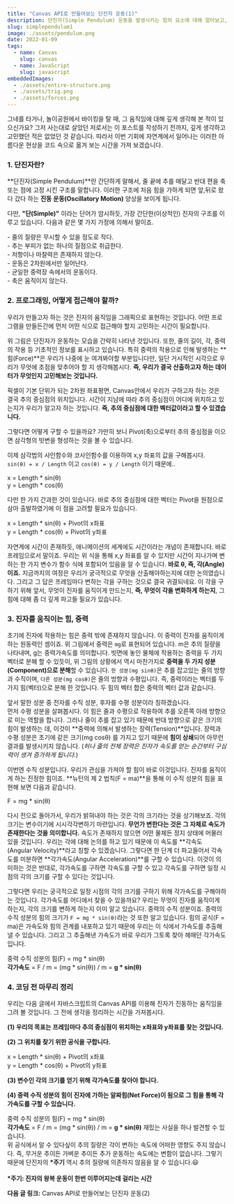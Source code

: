 ```yaml
---
title: "Canvas API로 만들어보는 단진자 운동(1)"
description: 단진자(Simple Pendulum) 운동을 발생시키는 힘의 요소에 대해 알아보고, 어떻게 구현할 것인지 생각해봅니다.
slug: simplependulum1
image: ./assets/pendulum.png
date: 2022-01-09
tags:
  - name: Canvas
    slug: canvas
  - name: JavaScript
    slug: javascript
embeddedImages:
  - ./assets/entire-structure.png
  - ./assets/trig.png
  - ./assets/forces.png
---
```



<Intro>
  그네를 타거나, 놀이공원에서 바이킹을 탈 때, 그 움직임에 대해 깊게 생각해 본
  적이 있으신가요? 그저 사는대로 살았던 저로서는 이 포스트를 작성하기 전까지,
  깊게 생각하고 고민했던 적은 없었던 것 같습니다. 따라서 이번 기회에 자연계에서
  일어나는 이러한 아름다운 현상을 코드 속으로 옮겨 보는 시간을 가져 보겠습니다.
</Intro>

### 1. 단진자란?

**단진자(Simple Pendulum)**란 간단하게 말해서, 줄 끝에 추를 매달고 반대 편을 축 또는 점에 고정 시킨 구조를 말합니다.
이러한 구조에 처음 힘을 가하게 되면 앞,뒤로 왔다 갔다 하는 **진동 운동(Oscillatory Motion)** 양상을 보이게 됩니다.

다만, **"단(Simple)"** 이라는 단어가 암시하듯, 가장 간단한(이상적인) 진자의 구조를 이루고 있습니다. 다음과 같은 몇 가지 가정에 의해서 말이죠.

<Block>
  - 줄의 질량은 무시할 수 있을 정도로 작다. <br />
  - 추는 부피가 없는 하나의 질점으로 취급한다. <br />
  - 저항이나 마찰력은 존재하지 않는다. <br />
  - 운동은 2차원에서만 일어난다. <br />
  - 균일한 중력장 속에서의 운동이다. <br />
  - 축은 움직이지 않는다. <br />
</Block>

### 2. 프로그래밍, 어떻게 접근해야 할까?

우리가 만들고자 하는 것은 진자의 움직임을 그래픽으로 표현하는 것입니다. 어떤 프로그램을 만들든간에 먼저 어떤 식으로 접근해야 할지 고민하는
시간이 필요합니다.

<div style={{ display: "flex", "justify-content": "center" }}>
  <GatsbyImage
    image={getImage(props.embeddedImages[0])}
    alt="pendulum-img1"
    style={{ "max-width": "40rem" }}
  />
</div>

위 그림은 단진자가 운동하는 모습을 간략히 나타낸 것입니다. 또한, 줄의 길이, 각, 중력의 작용 등 기초적인 정보를
표시하고 있습니다. 특히 중력의 작용으로 인해 발생하는 **힘(Force)**은 우리가 나중에 눈 여겨봐야할 부분입니다만, 일단 거시적인 시각으로 우리가
무엇에 초점을 맞추어야 할 지 생각해봅시다. **즉, 우리가 결국 산출하고자 하는 데이터가 무엇인지 고민해보는 것입니다.**

픽셀이 기본 단위가 되는 2차원 좌표평면, Canvas안에서 우리가 구하고자 하는 것은 결국 추의 중심점의 위치입니다.
시간이 지남에 따라 추의 중심점이 어디에 위치하고 있는지가 우리가 알고자 하는 것입니다. **즉, 추의 중심점에 대한 벡터값이라고 할 수 있겠습니다.**

그렇다면 어떻게 구할 수 있을까요? 가만히 보니 Pivot(축)으로부터 추의 중심점을 이으면 삼각형의 빗변을 형성하는 것을 볼 수 있습니다.

<div style={{ display: "flex", "justify-content": "center" }}>
  <GatsbyImage
    image={getImage(props.embeddedImages[1])}
    alt="trig"
    style={{ "max-width": "40rem" }}
  />
</div>

이제 삼각법의 사인함수와 코사인함수를 이용하여 x,y 좌표의 값을 구해봅시다. <br />
`sin(θ) = x / Length` 이고 `cos(θ) = y / Length` 이기 때문에..

<Block>
  x = Length * sin(θ) <br />
  y = Length * cos(θ) <br />
</Block>

다만 한 가지 간과한 것이 있습니다. 바로 추의 중심점에 대한 벡터는 Pivot을 원점으로 삼아 출발하였기에 이 점을 고려할 필요가 있습니다.

<Block>
  x = Length * sin(θ) + Pivot의 x좌표 <br />
  y = Length * cos(θ) + Pivot의 y좌표 <br />
</Block>

자연계에 시간이 존재하듯, 애니메이션의 세계에도 시간이라는 개념이 존재합니다. 바로 프레임으로서 말이죠. 우리는 위 식을 통해 x,y 좌표를 알 수
있지만 시간이 지나가며 변하는 한 가지 변수가 함수 식에 포함되어 있음을 알 수 있습니다. **바로 θ, 즉, 각(Angle)이죠.** 지금까지의
여정은 우리가 궁극적으로 무엇을 산출해야하는지에 대한 논의였습니다. 그리고 그 답은 프레임마다 변하는 각을 구하는 것으로 결국 귀결되네요.
이 각을 구하기 위해 앞서, 무엇이 진자를 움직이게 만드는지, **즉, 무엇이 각을 변화하게 하는지**, 그 힘에 대해 좀 더 깊게 파고들 필요가 있습니다.

### 3. 진자를 움직이는 힘, 중력

<div style={{ display: "flex", "justify-content": "center" }}>
  <GatsbyImage
    image={getImage(props.embeddedImages[2])}
    alt="forces"
    style={{ "max-width": "40rem" }}
  />
</div>

초기에 진자에 작용하는 힘은 중력 밖에 존재하지 않습니다. 이 중력이 진자를 움직이게 하는 원동력인 셈이죠.
위 그림에서 중력은 `mg`로 표현되어 있습니다. m은 추의 질량을 나타내며, g는 중력가속도를 의미합니다. 빗면에 놓인 물체에 작용하는
중력을 두 가지 벡터로 분해 할 수 있듯이, 위 그림의 상황에서 역시 마찬가지로 **중력을 두 가지 성분(Component)으로 분해**할 수 있습니다.
`한 성분(mg sinθ)`은 추를 잡고있는 줄의 방향과 수직이며, `다른 성분(mg cosθ)`은 줄의 방향과 수평입니다. 즉, 중력이라는 벡터를 두 가지
힘(벡터)으로 분해 한 것입니다. 두 힘의 벡터 합은 중력의 벡터 값과 같습니다.

앞서 말한 성분 중 전자를 수직 성분, 후자를 수평 성분이라 칭하겠습니다. <br />
먼저 수평 성분을 살펴봅시다. 이 힘은 줄과 수평으로 작용하여 추를 오른쪽 아래 방향으로 미는 역할을 합니다. 그러나 줄이 추를 잡고 있기 때문에
반대 방향으로 같은 크기의 힘이 발생하는 데, 이것이 **중력에 의해서 발생하는 장력(Tension)**입니다. 장력과 수평 성분은 초기에 같은 크기(mg cosθ)
를 가지고 있기 때문에 **힘이 상쇄**되어 아무런 결과를 발생시키지 않습니다. (_허나 줄의 전체 장력은 진자가 속도를 얻는 순간부터_
_구심력이 생겨 증가하게 됩니다._)

이번엔 수직 성분입니다. 우리가 관심을 가져야 할 힘이 바로 이것입니다. 진자를 움직이게 하는 진정한 힘이죠. **뉴턴의 제 2 법칙(F = ma)**을 통해
이 수직 성분의 힘을 표현해 보면 다음과 같습니다.

<Block>F = mg * sin(θ)</Block>

다시 전으로 돌아가서, 우리가 밝혀내야 하는 것은 각의 크기라는 것을 상기해보죠. 각의 크기는 변수이기에 시시각각변하기 마련입니다.
**무언가 변한다는 것은 그 자체로 속도가 존재한다는 것을 의미합니다.** 속도가 존재하지 않으면 어떤 물체든 정지 상태에 머물러 있을
것입니다. 우리는 각에 대해 논의를 하고 있기 때문에 이 속도를 **각속도(Angular Velocity)**라고 칭할 수 있겠습니다.
그렇다면 한 단계 더 파고들어서 각속도를 미분하면 **각가속도(Angular Acceleration)**를 구할 수 있습니다.
이것이 의미하는 것은 반대로, 각가속도를 구하면 각속도를 구할 수 있고 각속도를 구하면 일정 시점의 각의 크기를 구할 수 있다는 것입니다.

그렇다면 우리는 궁극적으로 일정 시점의 각의 크기를 구하기 위해 각가속도를 구해야하는 것입니다. 각가속도를 어디에서 찾을 수 있을까요?
우리는 무엇이 진자를 움직이게 하는지, 각의 크기를 변하게 하는지 이미 알고 있습니다. 중력의 수직 성분이죠.
중력의 수직 성분의 힘의 크기가 `F = mg * sin(θ)`라는 것 또한 알고 있습니다.
힘의 공식(F = ma)은 가속도와 힘의 관계를 내포하고 있기 때문에 우리는 이 식에서 가속도를 추출해 낼 수 있습니다.
그리고 그 추출해낸 가속도가 바로 우리가 그토록 찾아 헤매던 각가속도입니다.

<Block>
  중력 수직 성분의 힘(F) = mg * sin(θ) <br />
  <strong>각가속도</strong> = F / m = (mg * sin(θ)) / m = <strong>g * sin(θ)</strong>
</Block>

### 4. 코딩 전 마무리 정리

우리는 다음 글에서 자바스크립트의 Canvas API를 이용해 진자가 진동하는 움직임을 그려 볼 것입니다.
그 전에 생각을 정리하는 시간을 가져봅시다.

**(1) 우리의 목표는 프레임마다 추의 중심점이 위치하는 x좌표와 y좌표를 찾는 것입니다.**

**(2) 그 위치를 찾기 위한 공식을 구합니다.**

<Block>
  x = Length * sin(θ) + Pivot의 x좌표 <br />
  y = Length * cos(θ) + Pivot의 y좌표 <br />
</Block>

**(3) 변수인 각의 크기를 얻기 위해 각가속도를 찾아야 합니다.**

**(4) 중력 수직 성분의 힘이 진자에 가하는 알짜힘(Net Force)이 됨으로 그 힘을 통해 각가속도를 구할 수 있습니다.**

<Block>
  중력 수직 성분의 힘(F) = mg * sin(θ) <br />
  <strong>각가속도</strong> = F / m = (mg * sin(θ)) / m = <strong>g * sin(θ)</strong>
</Block>

<Block display="info">
  재밌는 사실을 하나 발견할 수 있습니다. <br />위 공식에서 알 수 있다싶이 추의
  질량은 각이 변하는 속도에 어떠한 영향도 주지 않습니다. 즉, 무거운 추이든
  가벼운 추이든 추가 운동하는 속도에는 변함이 없습니다. 그렇기 때문에 단진자의
  <strong> *주기</strong> 역시 추의 질량에 의존하지 않음을 알 수 있습니다.😃 <br />
  <br />
  <strong>*주기: 진자의 왕복 운동이 한번 이루어지는데 걸리는 시간</strong>
</Block>

**다음 글 링크:** <Link to="/simplependulum2">Canvas API로 만들어보는 단진자 운동(2)</Link>
